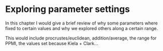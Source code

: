 # Exploring parameter settings

In this chapter I would give a brief review of why some parameters where fixed to
certain values and why we explored others along a certain range.

This would include procrustes/euclidean, addition/average, the range for PPMI,
the values set because Kiela + Clark...
